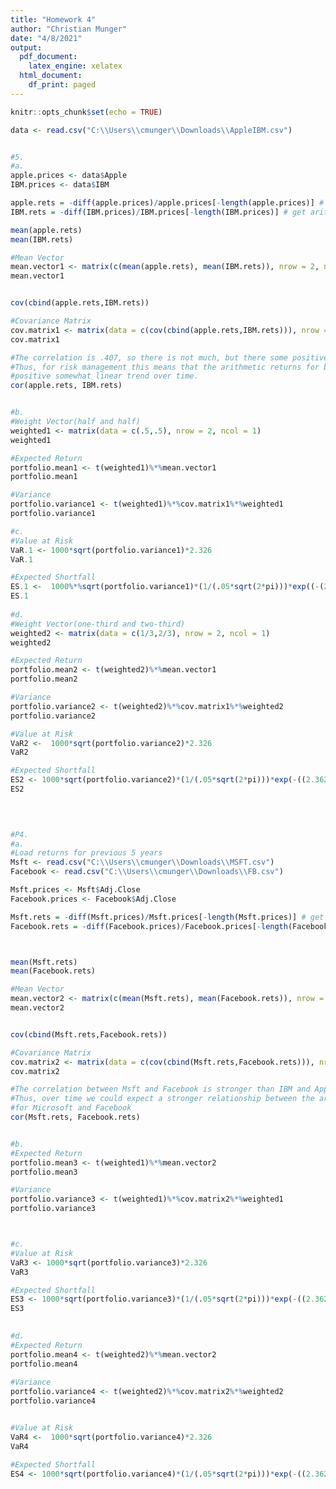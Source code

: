 ---
title: "Homework 4"
author: "Christian Munger"
date: "4/8/2021"
output:
  pdf_document:
    latex_engine: xelatex
  html_document:
    df_print: paged
---

```{r setup, include=FALSE}
knitr::opts_chunk$set(echo = TRUE)
```



```{r }
data <- read.csv("C:\\Users\\cmunger\\Downloads\\AppleIBM.csv")


#5.
#a.
apple.prices <- data$Apple
IBM.prices <- data$IBM

apple.rets = -diff(apple.prices)/apple.prices[-length(apple.prices)] # get arith rets
IBM.rets = -diff(IBM.prices)/IBM.prices[-length(IBM.prices)] # get arith rets

mean(apple.rets)
mean(IBM.rets)

#Mean Vector
mean.vector1 <- matrix(c(mean(apple.rets), mean(IBM.rets)), nrow = 2, ncol = 1)
mean.vector1


cov(cbind(apple.rets,IBM.rets))

#Covariance Matrix
cov.matrix1 <- matrix(data = c(cov(cbind(apple.rets,IBM.rets))), nrow = 2, ncol = 2)
cov.matrix1

#The correlation is .407, so there is not much, but there some positive relationship between apple.rets and IBM.rets.  
#Thus, for risk management this means that the arithmetic returns for both these companies follow a 
#positive somewhat linear trend over time.
cor(apple.rets, IBM.rets)


#b.
#Weight Vector(half and half)
weighted1 <- matrix(data = c(.5,.5), nrow = 2, ncol = 1)
weighted1

#Expected Return
portfolio.mean1 <- t(weighted1)%*%mean.vector1
portfolio.mean1

#Variance
portfolio.variance1 <- t(weighted1)%*%cov.matrix1%*%weighted1
portfolio.variance1

#c.
#Value at Risk
VaR.1 <- 1000*sqrt(portfolio.variance1)*2.326
VaR.1

#Expected Shortfall
ES.1 <-  1000%*%sqrt(portfolio.variance1)*(1/(.05*sqrt(2*pi)))*exp((-(2.362^2)/2))
ES.1
  
#d.
#Weight Vector(one-third and two-third)
weighted2 <- matrix(data = c(1/3,2/3), nrow = 2, ncol = 1)
weighted2

#Expected Return
portfolio.mean2 <- t(weighted2)%*%mean.vector1
portfolio.mean2

#Variance
portfolio.variance2 <- t(weighted2)%*%cov.matrix1%*%weighted2
portfolio.variance2

#Value at Risk
VaR2 <-  1000*sqrt(portfolio.variance2)*2.326
VaR2

#Expected Shortfall
ES2 <- 1000*sqrt(portfolio.variance2)*(1/(.05*sqrt(2*pi)))*exp(-((2.362^2)/2))
ES2

  

  
#P4.
#a.
#Load returns for previous 5 years
Msft <- read.csv("C:\\Users\\cmunger\\Downloads\\MSFT.csv")
Facebook <- read.csv("C:\\Users\\cmunger\\Downloads\\FB.csv")

Msft.prices <- Msft$Adj.Close
Facebook.prices <- Facebook$Adj.Close

Msft.rets = -diff(Msft.prices)/Msft.prices[-length(Msft.prices)] # get arith rets
Facebook.rets = -diff(Facebook.prices)/Facebook.prices[-length(Facebook.prices)] # get arith rets



mean(Msft.rets)
mean(Facebook.rets)

#Mean Vector
mean.vector2 <- matrix(c(mean(Msft.rets), mean(Facebook.rets)), nrow = 2, ncol = 1)
mean.vector2


cov(cbind(Msft.rets,Facebook.rets))

#Covariance Matrix
cov.matrix2 <- matrix(data = c(cov(cbind(Msft.rets,Facebook.rets))), nrow = 2, ncol = 2)
cov.matrix2

#The correlation between Msft and Facebook is stronger than IBM and Apple.  
#Thus, over time we could expect a stronger relationship between the arithmetic returns 
#for Microsoft and Facebook
cor(Msft.rets, Facebook.rets)


#b.
#Expected Return
portfolio.mean3 <- t(weighted1)%*%mean.vector2
portfolio.mean3

#Variance
portfolio.variance3 <- t(weighted1)%*%cov.matrix2%*%weighted1
portfolio.variance3



#c.
#Value at Risk
VaR3 <- 1000*sqrt(portfolio.variance3)*2.326
VaR3

#Expected Shortfall
ES3 <- 1000*sqrt(portfolio.variance3)*(1/(.05*sqrt(2*pi)))*exp(-((2.362^2)/2))
ES3
  

#d.
#Expected Return
portfolio.mean4 <- t(weighted2)%*%mean.vector2
portfolio.mean4
  
#Variance
portfolio.variance4 <- t(weighted2)%*%cov.matrix2%*%weighted2
portfolio.variance4


#Value at Risk
VaR4 <-  1000*sqrt(portfolio.variance4)*2.326
VaR4

#Expected Shortfall
ES4 <- 1000*sqrt(portfolio.variance4)*(1/(.05*sqrt(2*pi)))*exp(-((2.362^2)/2))

```

